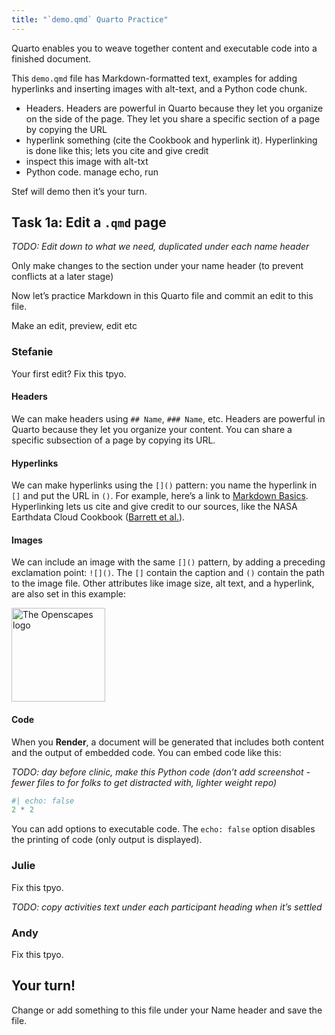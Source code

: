 ```yaml
---
title: "`demo.qmd` Quarto Practice"
---
```


Quarto enables you to weave together content and executable code into a finished document.

This `demo.qmd` file has Markdown-formatted text, examples for adding hyperlinks and inserting images with alt-text, and a Python code chunk.

-   Headers. Headers are powerful in Quarto because they let you organize on the side of the page. They let you share a specific section of a page by copying the URL
-   hyperlink something (cite the Cookbook and hyperlink it). Hyperlinking is done like this; lets you cite and give credit
-   inspect this image with alt-txt
-   Python code. manage echo, run

Stef will demo then it's your turn.

## Task 1a: Edit a `.qmd` page

*TODO: Edit down to what we need, duplicated under each name header*

::: callout-note
Only make changes to the section under your name header (to prevent conflicts at a later stage)
:::

Now let's practice Markdown in this Quarto file and commit an edit to this file.

Make an edit, preview, edit etc

### Stefanie

Your first edit? Fix this tpyo.

#### **Headers**

We can make headers using `## Name`, `### Name`, etc. Headers are powerful in Quarto because they let you organize your content. You can share a specific subsection of a page by copying its URL.

#### **Hyperlinks**

We can make hyperlinks using the `[]()` pattern: you name the hyperlink in `[]` and put the URL in `()`. For example, here's a link to [Markdown Basics](https://quarto.org/docs/authoring/markdown-basics.html). Hyperlinking lets us cite and give credit to our sources, like the NASA Earthdata Cloud Cookbook ([Barrett et al.](https://nasa-openscapes.github.io/earthdata-cloud-cookbook/)).

#### **Images**

We can include an image with the same `[]()` pattern, by adding a preceding exclamation point: `![]()`. The `[]` contain the caption and `()` contain the path to the image file. Other attributes like image size, alt text, and a hyperlink, are also set in this example:

[![The Openscapes logo](/images/openscapes_hex.png){fig-alt="Openscapes logo. A hexagonal shape with orange border, yellow background, the word openscapes in orange above a cartoon evoking a landscape of data plots" width="150"}](https://openscapes.org/)

#### **Code**

When you **Render**, a document will be generated that includes both content and the output of embedded code. You can embed code like this:

*TODO: day before clinic, make this Python code (don't add screenshot - fewer files to for folks to get distracted with, lighter weight repo)*

```r
#| echo: false
2 * 2
```

You can add options to executable code. The `echo: false` option disables the printing of code (only output is displayed).

### Julie

Fix this tpyo.

*TODO: copy activities text under each participant heading when it's settled*

### Andy

Fix this tpyo.

## Your turn!

Change or add something to this file under your Name header and save the file.
